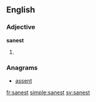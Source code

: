 ==English==

===Adjective===
'''sanest'''
# {{superlative of|sane}}

===Anagrams===
* [[assent#English|assent]]

[[fr:sanest]]
[[simple:sanest]]
[[sv:sanest]]